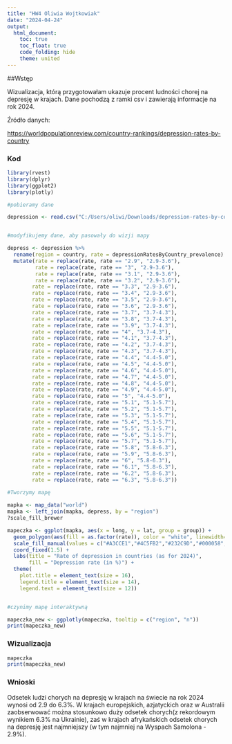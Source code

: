 ---
title: "HW4 Oliwia Wojtkowiak"
date: "2024-04-24"
output: 
  html_document:
    toc: true
    toc_float: true
    code_folding: hide
    theme: united
---
##Wstęp

Wizualizacja, którą przygotowałam ukazuje procent ludności chorej na depresję w krajach. Dane pochodzą z ramki csv i zawierają informacje na rok 2024.

Źródło danych:

<https://worldpopulationreview.com/country-rankings/depression-rates-by-country>

### Kod
```{r setup, include=FALSE, message=FALSE}

library(rvest)
library(dplyr)
library(ggplot2)
library(plotly)

#pobieramy dane

depression <- read.csv("C:/Users/oliwi/Downloads/depression-rates-by-country-2024.csv")


#modyfikujemy dane, aby pasowały do wizji mapy

depress <- depression %>% 
  rename(region = country, rate = depressionRatesByCountry_prevalence) %>%
  mutate(rate = replace(rate, rate == "2.9", "2.9-3.6"),
         rate = replace(rate, rate == "3", "2.9-3.6"),
         rate = replace(rate, rate == "3.1", "2.9-3.6"),
         rate = replace(rate, rate == "3.2", "2.9-3.6"),
        rate = replace(rate, rate == "3.3", "2.9-3.6"),
        rate = replace(rate, rate == "3.4", "2.9-3.6"),
        rate = replace(rate, rate == "3.5", "2.9-3.6"),
        rate = replace(rate, rate == "3.6", "2.9-3.6"),
        rate = replace(rate, rate == "3.7", "3.7-4.3"),
        rate = replace(rate, rate == "3.8", "3.7-4.3"),
        rate = replace(rate, rate == "3.9", "3.7-4.3"),
        rate = replace(rate, rate == "4", "3.7-4.3"),
        rate = replace(rate, rate == "4.1", "3.7-4.3"),
        rate = replace(rate, rate == "4.2", "3.7-4.3"),
        rate = replace(rate, rate == "4.3", "3.7-4.3"),
        rate = replace(rate, rate == "4.4", "4.4-5.0"),
        rate = replace(rate, rate == "4.5", "4.4-5.0"),
        rate = replace(rate, rate == "4.6", "4.4-5.0"),
        rate = replace(rate, rate == "4.7", "4.4-5.0"),
        rate = replace(rate, rate == "4.8", "4.4-5.0"),
        rate = replace(rate, rate == "4.9", "4.4-5.0"),
        rate = replace(rate, rate == "5", "4.4-5.0"),
        rate = replace(rate, rate == "5.1", "5.1-5.7"),
        rate = replace(rate, rate == "5.2", "5.1-5.7"),
        rate = replace(rate, rate == "5.3", "5.1-5.7"),
        rate = replace(rate, rate == "5.4", "5.1-5.7"),
        rate = replace(rate, rate == "5.5", "5.1-5.7"),
        rate = replace(rate, rate == "5.6", "5.1-5.7"),
        rate = replace(rate, rate == "5.7", "5.1-5.7"),
        rate = replace(rate, rate == "5.8", "5.8-6.3"),
        rate = replace(rate, rate == "5.9", "5.8-6.3"),
        rate = replace(rate, rate == "6", "5.8-6.3"),
        rate = replace(rate, rate == "6.1", "5.8-6.3"),
        rate = replace(rate, rate == "6.2", "5.8-6.3"),
        rate = replace(rate, rate == "6.3", "5.8-6.3"))
        
#Tworzymy mapę

mapka <- map_data("world")
mapka <- left_join(mapka, depress, by = "region")
?scale_fill_brewer

mapeczka <- ggplot(mapka, aes(x = long, y = lat, group = group)) +
  geom_polygon(aes(fill = as.factor(rate)), color = "white", linewidth= 0.1) +
  scale_fill_manual(values = c("#A3CCE1","#4C5FB2","#232C9D","#000058","#000027", "grey")) +
  coord_fixed(1.5) +
  labs(title = "Rate of depression in countries (as for 2024)",
       fill = "Depression rate (in %)") +
  theme(
    plot.title = element_text(size = 16),  
    legend.title = element_text(size = 14), 
    legend.text = element_text(size = 12))


#czynimy mapę interaktywną

mapeczka_new <- ggplotly(mapeczka, tooltip = c("region", "n"))
print(mapeczka_new)

```

### Wizualizacja

```{r setup, include=FALSE, message=FALSE}
mapeczka
print(mapeczka_new)

```

### Wnioski

Odsetek ludzi chorych na depresję w krajach na świecie na rok 2024 wynosi od 2.9 do 6.3%. W krajach europejskich, azjatyckich oraz w Australii zaobserwować można stosunkowo duży odsetek chorych(z rekordowym wynikiem 6.3% na Ukrainie), zaś w krajach afrykańskich odsetek chorych na depresję jest najmniejszy (w tym najmniej na Wyspach Samolona - 2.9%).

